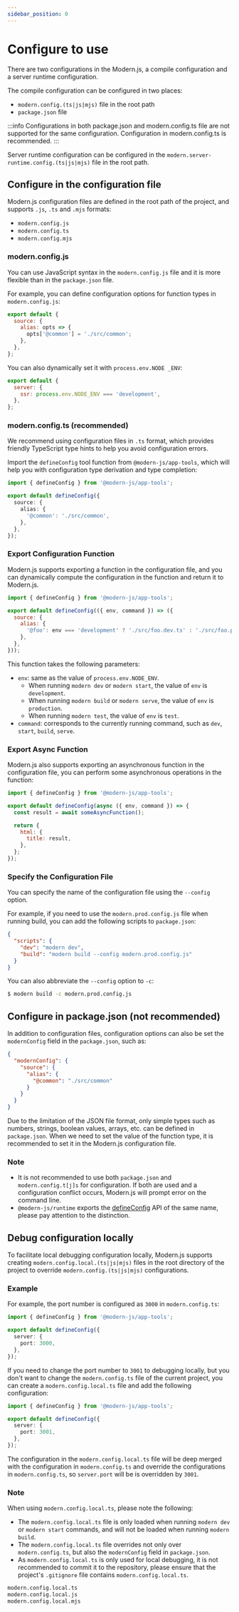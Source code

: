 ```yaml
---
sidebar_position: 0
---
```


# Configure to use

There are two configurations in the Modern.js, a compile configuration and a server runtime configuration.

The compile configuration can be configured in two places:

- `modern.config.(ts|js|mjs)` file in the root path
- `package.json` file

:::info
Configurations in both package.json and modern.config.ts file are not supported for the same configuration. Configuration in modern.config.ts is recommended.
:::

Server runtime configuration can be configured in the `modern.server-runtime.config.(ts|js|mjs)` file in the root path.

## Configure in the configuration file

Modern.js configuration files are defined in the root path of the project, and supports `.js`, `.ts` and `.mjs` formats:

- `modern.config.js`
- `modern.config.ts`
- `modern.config.mjs`

### modern.config.js

You can use JavaScript syntax in the `modern.config.js` file and it is more flexible than in the `package.json` file.

For example, you can define configuration options for function types in `modern.config.js`:

```js title="modern.config.js"
export default {
  source: {
    alias: opts => {
      opts['@common'] = './src/common';
    },
  },
};
```

You can also dynamically set it with `process.env.NODE _ENV`:

```js title="modern.config.js"
export default {
  server: {
    ssr: process.env.NODE_ENV === 'development',
  },
};
```

### modern.config.ts (recommended)

We recommend using configuration files in `.ts` format, which provides friendly TypeScript type hints to help you avoid configuration errors.

Import the `defineConfig` tool function from `@modern-js/app-tools`, which will help you with configuration type derivation and type completion:

```ts title="modern.config.ts"
import { defineConfig } from '@modern-js/app-tools';

export default defineConfig({
  source: {
    alias: {
      '@common': './src/common',
    },
  },
});
```

### Export Configuration Function

Modern.js supports exporting a function in the configuration file, and you can dynamically compute the configuration in the function and return it to Modern.js.

```js title="modern.config.js"
import { defineConfig } from '@modern-js/app-tools';

export default defineConfig(({ env, command }) => ({
  source: {
    alias: {
      '@foo': env === 'development' ? './src/foo.dev.ts' : './src/foo.prod.ts',
    },
  },
}));
```

This function takes the following parameters:

- `env`: same as the value of `process.env.NODE_ENV`.
  - When running `modern dev` or `modern start`, the value of `env` is `development`.
  - When running `modern build` or `modern serve`, the value of `env` is `production`.
  - When running `modern test`, the value of `env` is `test`.
- `command`: corresponds to the currently running command, such as `dev`, `start`, `build`, `serve`.

### Export Async Function

Modern.js also supports exporting an asynchronous function in the configuration file, you can perform some asynchronous operations in the function:

```js title="modern.config.js"
import { defineConfig } from '@modern-js/app-tools';

export default defineConfig(async ({ env, command }) => {
  const result = await someAsyncFunction();

  return {
    html: {
      title: result,
    },
  };
});
```

### Specify the Configuration File

You can specify the name of the configuration file using the `--config` option.

For example, if you need to use the `modern.prod.config.js` file when running build, you can add the following scripts to `package.json`:

```json title="package.json"
{
  "scripts": {
    "dev": "modern dev",
    "build": "modern build --config modern.prod.config.js"
  }
}
```

You can also abbreviate the `--config` option to `-c`:

```bash
$ modern build -c modern.prod.config.js
```

## Configure in package.json (not recommended)

In addition to configuration files, configuration options can also be set the `modernConfig` field in the `package.json`, such as:

```json title="package.json"
{
  "modernConfig": {
    "source": {
      "alias": {
        "@common": "./src/common"
      }
    }
  }
}
```

Due to the limitation of the JSON file format, only simple types such as numbers, strings, boolean values, arrays, etc. can be defined in `package.json`. When we need to set the value of the function type, it is recommended to set it in the Modern.js configuration file.

### Note

- It is not recommended to use both `package.json` and `modern.config.t[j]s` for configuration. If both are used and a configuration conflict occurs, Modern.js will prompt error on the command line.
- `@modern-js/runtime` exports the [defineConfig](/apis/app/runtime/app/define-config) API of the same name, please pay attention to the distinction.

## Debug configuration locally

To facilitate local debugging configuration locally, Modern.js supports creating `modern.config.local.(ts|js|mjs)` files in the root directory of the project to override `modern.config.(ts|js|mjs)` configurations.

### Example

For example, the port number is configured as `3000` in `modern.config.ts`:

```ts title="modern.config.ts"
import { defineConfig } from '@modern-js/app-tools';

export default defineConfig({
  server: {
    port: 3000,
  },
});
```

If you need to change the port number to `3001` to debugging locally, but you don't want to change the `modern.config.ts` file of the current project, you can create a `modern.config.local.ts` file and add the following configuration:

```ts title="modern.config.local.ts"
import { defineConfig } from '@modern-js/app-tools';

export default defineConfig({
  server: {
    port: 3001,
  },
});
```

The configuration in the `modern.config.local.ts` file will be deep merged with the configuration in `modern.config.ts` and override the configurations in `modern.config.ts`, so `server.port` will be is overridden by `3001`.

### Note

When using `modern.config.local.ts`, please note the following:

- The `modern.config.local.ts` file is only loaded when running `modern dev` or `modern start` commands, and will not be loaded when running `modern build`.
- The `modern.config.local.ts` file overrides not only over `modern.config.ts`, but also the `modernConfig` field in `package.json`.
- As `modern.config.local.ts` is only used for local debugging, it is not recommended to commit it to the repository, please ensure that the project's `.gitignore` file contains `modern.config.local.ts`.

```bash title=".gitingore"
modern.config.local.ts
modern.config.local.js
modern.config.local.mjs
```
